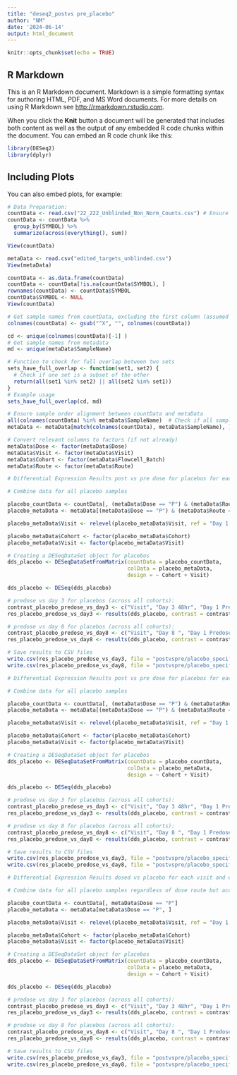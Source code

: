 ```yaml
---
title: "deseq2_postvs pre_placebo"
author: "NM"
date: '2024-06-14'
output: html_document
---
```


```r
knitr::opts_chunk$set(echo = TRUE)
```

## R Markdown

This is an R Markdown document. Markdown is a simple formatting syntax for authoring HTML, PDF, and MS Word documents. For more details on using R Markdown see <http://rmarkdown.rstudio.com>.

When you click the **Knit** button a document will be generated that includes both content as well as the output of any embedded R code chunks within the document. You can embed an R code chunk like this:

```r
library(DESeq2)
library(dplyr)
```

## Including Plots

You can also embed plots, for example:

```r
# Data Preparation:
countData <- read.csv("22_222_Unblinded_Non_Norm_Counts.csv") # Ensure the first column contains gene symbols
countData <- countData %>%
  group_by(SYMBOL) %>%
  summarize(across(everything(), sum))

View(countData)

```

```r
metaData <- read.csv("edited_targets_unblinded.csv") 
View(metaData)
```

```r
countData <- as.data.frame(countData)
countData <- countData[!is.na(countData$SYMBOL), ]
rownames(countData) <- countData$SYMBOL
countData$SYMBOL <- NULL 
View(countData)
```

```r
# Get sample names from countData, excluding the first column (assumed to be row names or gene IDs)
colnames(countData) <- gsub("^X", "", colnames(countData))

cd <- unique(colnames(countData)[-1] )
# Get sample names from metadata
md <- unique(metaData$SampleName)

# Function to check for full overlap between two sets
sets_have_full_overlap <- function(set1, set2) {
  # Check if one set is a subset of the other
  return(all(set1 %in% set2) || all(set2 %in% set1))
}
# Example usage
sets_have_full_overlap(cd, md) 

```

```r
# Ensure sample order alignment between countData and metaData
all(colnames(countData) %in% metaData$SampleName)  # Check if all sample names are present in metaData
metaData <- metaData[match(colnames(countData), metaData$SampleName), ]
```


```r
# Convert relevant columns to factors (if not already)
metaData$Dose <- factor(metaData$Dose)
metaData$Visit <- factor(metaData$Visit)
metaData$Cohort <- factor(metaData$Flowcell_Batch)
metaData$Route <- factor(metaData$Route)

```

```r

# Differential Expression Results post vs pre dose for placebos for each visit and each cohort for IV

# Combine data for all placebo samples 

placebo_countData <- countData[, (metaData$Dose == "P") & (metaData$Route == "IV") ]
placebo_metaData <- metaData[(metaData$Dose == "P") & (metaData$Route == "IV"), ]

placebo_metaData$Visit <- relevel(placebo_metaData$Visit, ref = "Day 1 Predose")

placebo_metaData$Cohort <- factor(placebo_metaData$Cohort)
placebo_metaData$Visit <- factor(placebo_metaData$Visit)

# Creating a DESeqDataSet object for placebos
dds_placebo <- DESeqDataSetFromMatrix(countData = placebo_countData,
                                      colData = placebo_metaData,
                                      design = ~ Cohort + Visit)

dds_placebo <- DESeq(dds_placebo)

# predose vs day 3 for placebos (across all cohorts):
contrast_placebo_predose_vs_day3 <- c("Visit", "Day 3 48hr", "Day 1 Predose") 
res_placebo_predose_vs_day3 <- results(dds_placebo, contrast = contrast_placebo_predose_vs_day3)

# predose vs day 8 for placebos (across all cohorts):
contrast_placebo_predose_vs_day8 <- c("Visit", "Day 8 ", "Day 1 Predose") 
res_placebo_predose_vs_day8 <- results(dds_placebo, contrast = contrast_placebo_predose_vs_day8)

# Save results to CSV files
write.csv(res_placebo_predose_vs_day3, file = "postvspre/placebo_specific/placebo_IV_day3_vs_predose.csv")
write.csv(res_placebo_predose_vs_day8, file = "postvspre/placebo_specific/placebo_IV_day8_vs_predose.csv")
```

```r

# Differential Expression Results post vs pre dose for placebos for each visit and each cohort for SC

# Combine data for all placebo samples 

placebo_countData <- countData[, (metaData$Dose == "P") & (metaData$Route == "SC") ]
placebo_metaData <- metaData[(metaData$Dose == "P") & (metaData$Route == "SC"), ]

placebo_metaData$Visit <- relevel(placebo_metaData$Visit, ref = "Day 1 Predose")

placebo_metaData$Cohort <- factor(placebo_metaData$Cohort)
placebo_metaData$Visit <- factor(placebo_metaData$Visit)

# Creating a DESeqDataSet object for placebos
dds_placebo <- DESeqDataSetFromMatrix(countData = placebo_countData,
                                      colData = placebo_metaData,
                                      design = ~ Cohort + Visit)

dds_placebo <- DESeq(dds_placebo)

# predose vs day 3 for placebos (across all cohorts):
contrast_placebo_predose_vs_day3 <- c("Visit", "Day 3 48hr", "Day 1 Predose") 
res_placebo_predose_vs_day3 <- results(dds_placebo, contrast = contrast_placebo_predose_vs_day3)

# predose vs day 8 for placebos (across all cohorts):
contrast_placebo_predose_vs_day8 <- c("Visit", "Day 8 ", "Day 1 Predose") 
res_placebo_predose_vs_day8 <- results(dds_placebo, contrast = contrast_placebo_predose_vs_day8)

# Save results to CSV files
write.csv(res_placebo_predose_vs_day3, file = "postvspre/placebo_specific/placebo_SC_day3_vs_predose.csv")
write.csv(res_placebo_predose_vs_day8, file = "postvspre/placebo_specific/placebo_SC_day8_vs_predose.csv")
```

```r

# Differential Expression Results dosed vs placebo for each visit and each cohort)

# Combine data for all placebo samples regardless of dose route but account for cohort and visit as covariates

placebo_countData <- countData[, metaData$Dose == "P"]
placebo_metaData <- metaData[metaData$Dose == "P", ]

placebo_metaData$Visit <- relevel(placebo_metaData$Visit, ref = "Day 1 Predose")

placebo_metaData$Cohort <- factor(placebo_metaData$Cohort)
placebo_metaData$Visit <- factor(placebo_metaData$Visit)

# Creating a DESeqDataSet object for placebos
dds_placebo <- DESeqDataSetFromMatrix(countData = placebo_countData,
                                      colData = placebo_metaData,
                                      design = ~ Cohort + Visit)

dds_placebo <- DESeq(dds_placebo)

# predose vs day 3 for placebos (across all cohorts):
contrast_placebo_predose_vs_day3 <- c("Visit", "Day 3 48hr", "Day 1 Predose") 
res_placebo_predose_vs_day3 <- results(dds_placebo, contrast = contrast_placebo_predose_vs_day3)

# predose vs day 8 for placebos (across all cohorts):
contrast_placebo_predose_vs_day8 <- c("Visit", "Day 8 ", "Day 1 Predose") 
res_placebo_predose_vs_day8 <- results(dds_placebo, contrast = contrast_placebo_predose_vs_day8)

# Save results to CSV files
write.csv(res_placebo_predose_vs_day3, file = "postvspre/placebo_specific/placebo_combinedroutes_day3_vs_predose.csv")
write.csv(res_placebo_predose_vs_day8, file = "postvspre/placebo_specific/placebo_combinedroutes_day8_vs_predose.csv")
```